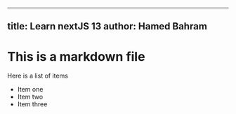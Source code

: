  ---
 title: Learn nextJS 13
 author: Hamed Bahram
 ---

 # This is a markdown file

 Here is a list of items

 - Item one
 - Item two
 - Item three